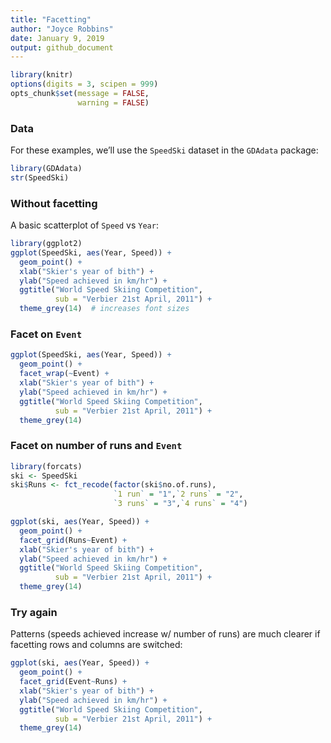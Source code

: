 ```yaml
---
title: "Facetting"
author: "Joyce Robbins"
date: January 9, 2019
output: github_document
---
```

```r
library(knitr)
options(digits = 3, scipen = 999)
opts_chunk$set(message = FALSE, 
               warning = FALSE)
```

### Data

For these examples, we'll use the `SpeedSki` dataset in the `GDAdata` package:


```r
library(GDAdata)
str(SpeedSki)
```


### Without facetting

A basic scatterplot of `Speed` vs `Year`:

```r
library(ggplot2)
ggplot(SpeedSki, aes(Year, Speed)) +
  geom_point() +
  xlab("Skier's year of bith") +
  ylab("Speed achieved in km/hr") + 
  ggtitle("World Speed Skiing Competition",
          sub = "Verbier 21st April, 2011") +
  theme_grey(14)  # increases font sizes
```

### Facet on `Event`

```r
ggplot(SpeedSki, aes(Year, Speed)) +
  geom_point() +
  facet_wrap(~Event) +
  xlab("Skier's year of bith") +
  ylab("Speed achieved in km/hr") + 
  ggtitle("World Speed Skiing Competition",
          sub = "Verbier 21st April, 2011") +
  theme_grey(14) 
```

### Facet on number of runs and `Event`

```r
library(forcats)
ski <- SpeedSki
ski$Runs <- fct_recode(factor(ski$no.of.runs),
                       `1 run` = "1",`2 runs` = "2",
                       `3 runs` = "3",`4 runs` = "4")

ggplot(ski, aes(Year, Speed)) +
  geom_point() +
  facet_grid(Runs~Event) +
  xlab("Skier's year of bith") +
  ylab("Speed achieved in km/hr") + 
  ggtitle("World Speed Skiing Competition",
          sub = "Verbier 21st April, 2011") +
  theme_grey(14) 
```

### Try again

Patterns (speeds achieved increase w/ number of runs) are much clearer if facetting rows and columns are switched:

```r
ggplot(ski, aes(Year, Speed)) +
  geom_point() +
  facet_grid(Event~Runs) +
  xlab("Skier's year of bith") +
  ylab("Speed achieved in km/hr") + 
  ggtitle("World Speed Skiing Competition",
          sub = "Verbier 21st April, 2011") +
  theme_grey(14) 
```
